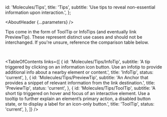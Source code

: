


  id: 'Molecules/Tips',
  title: 'Tips',
  subtitle: 'Use tips to reveal non-essential information upon interaction.',
};

<Meta title="Molecules/Tips/About" />

<AboutHeader {...parameters} />

Tips come in the form of ToolTip or InfoTips (and eventually link PreviewTip). These represent distinct use cases and should not be interchanged. If you're unsure, reference the comparison table below.

<TipsTable />
<br />

<TableOfContents
  links={[
    {
      id: 'Molecules/Tips/InfoTip',
      subtitle:
        'A tip triggered by clicking on an information icon button. Use an infotip to provide additional info about a nearby element or content.',
      title: 'InfoTip',
      status: 'current',
    },
    {
      id: 'Molecules/Tips/PreviewTip',
      subtitle:
        'An Anchor that provides a snippet of relevant information from the link destination.',
      title: 'PreviewTip',
      status: 'current',
    },
    {
      id: 'Molecules/Tips/ToolTip',
      subtitle:
        'A short tip triggered on hover and focus of an interactive element. Use a tooltip to further explain an element’s primary action, a disabled button state, or to display a label for an icon-only button.',
      title: 'ToolTip',
      status: 'current',
    },
  ]}
/>
